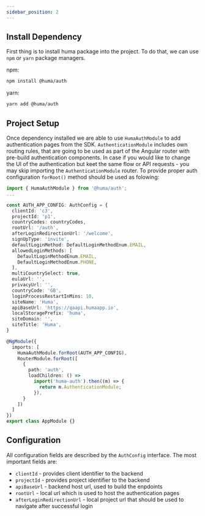 ```yaml
---
sidebar_position: 2
---
```


## Install Dependency 

First thing is to install huma package into the project. To do that, we can use `npm` or `yarn` package managers.

npm:
```bash
npm install @huma/auth
```

yarn:
```bash
yarn add @huma/auth
```

## Project Setup

Once dependency installed we are able to use `HumaAuthModule` to add authentication pages from the SDK. 
`AuthenticationModule` includes own routing rules, that are going to be used as part of the Angular router with pre-build authentication components.
In case if you would like to change the UI of the authentication but keet the same flow or API requests - you may skip importing the `AuthenticationModule` router.
To provide proper auth configuration `forRoot()` method should be used as folowing:

```typescript
import { HumaAuthModule } from '@huma/auth';
...

const AUTH_APP_CONFIG: AuthConfig = {
  clientId: 'c3',
  projectId: 'p1',
  countryCodes: countryCodes,
  rootUrl: '/auth',
  afterLoginRedirectionUrl: '/welcome',
  signUpType: 'invite',
  defaultLoginMethod: DefaultLoginMethodEnum.EMAIL,
  allowedLoginMethods: [
    DefaultLoginMethodEnum.EMAIL,
    DefaultLoginMethodEnum.PHONE,
  ],
  multiCountrySelect: true,
  eulaUrl: '',
  privacyUrl: '',
  countryCode: 'GB',
  loginProcessRestartInMins: 10,
  siteName: 'Huma',
  apiBaseUrl: 'https://qaapi.humaapp.io',
  localStoragePrefix: 'huma',
  siteDomain: '',
  siteTitle: 'Huma',
}

@NgModule({
  imports: [
    HumaAuthModule.forRoot(AUTH_APP_CONFIG),
    RouterModule.forRoot([
      {
        path: 'auth',
        loadChildren: () =>
          import('huma-auth').then((m) => {
            return m.AuthenticationModule;
          }),
      }
    ])
  ]
})
export class AppModule {}
```

## Configuration

All configuration fields are described by the `AuthConfig` interface.
The most important fields are:

- `clientId` - provides client identifier to the backend
- `projectId` - provides project identifier to the backend
- `apiBaseUrl` - backend host url, used to build the enpdoints 
- `rootUrl` - local url which is used to host the authentication pages
- `afterLoginRedirectionUrl` - local project url that should be used to navigate after successful login 